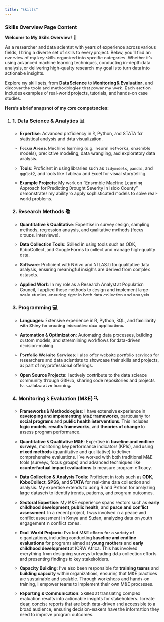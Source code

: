 ```yaml
---
title: "Skills"
---
```


### Skills Overview Page Content

**Welcome to My Skills Overview!** 🌟

As a researcher and data scientist with years of experience across various fields, I bring a diverse set of skills to every project. Below, you’ll find an overview of my key skills organized into specific categories. Whether it's using advanced machine learning techniques, conducting in-depth data analysis, or delivering high-quality research, my goal is to turn data into actionable insights.

Explore my skill sets, from **Data Science** to **Monitoring & Evaluation**, and discover the tools and methodologies that power my work. Each section includes examples of real-world projects, tutorials, and hands-on case studies.

**Here’s a brief snapshot of my core competencies:**

1.  <div>

    ### 1. **Data Science & Analytics** 📊

    </div>

    -   **Expertise**: Advanced proficiency in R, Python, and STATA for statistical analysis and data visualization.

    -   **Focus Areas**: Machine learning (e.g., neural networks, ensemble models), predictive modeling, data wrangling, and exploratory data analysis.

    -   **Tools**: Proficient in using libraries such as `tidymodels`, `pandas`, and `ggplot2`, and tools like Tableau and Excel for visual storytelling.

    -   **Example Projects**: My work on "Ensemble Machine Learning Approach for Predicting Drought Severity in Isiolo County" demonstrates my ability to apply sophisticated models to solve real-world problems.

    ### 2. **Research Methods** 📚

    -   **Quantitative & Qualitative**: Expertise in survey design, sampling methods, regression analysis, and qualitative methods (focus groups, interviews).

    -   **Data Collection Tools**: Skilled in using tools such as ODK, KoboCollect, and Google Forms to collect and manage high-quality data.

    -   **Software**: Proficient with NVivo and ATLAS.ti for qualitative data analysis, ensuring meaningful insights are derived from complex datasets.

    -   **Applied Work**: In my role as a Research Analyst at Population Council, I applied these methods to design and implement large-scale studies, ensuring rigor in both data collection and analysis.

    ### 3. **Programming** 💻

    -   **Languages**: Extensive experience in R, Python, SQL, and familiarity with Shiny for creating interactive data applications.

    -   **Automation & Optimization**: Automating data processes, building custom models, and streamlining workflows for data-driven decision-making.

    -   **Portfolio Website Services**: I also offer website portfolio services for researchers and data scientists to showcase their skills and projects, as part of my professional offerings.

    -   **Open Source Projects**: I actively contribute to the data science community through GitHub, sharing code repositories and projects for collaborative learning.

    ### 4. **Monitoring & Evaluation (M&E)** 🔍

    -   **Frameworks & Methodologies**: I have extensive experience in **developing and implementing M&E frameworks**, particularly for **social programs** and **public health interventions**. This includes **logic models**, **results frameworks**, and **theories of change** to assess program performance.

    -   **Quantitative & Qualitative M&E**: Expertise in **baseline and endline surveys**, monitoring key performance indicators (KPIs), and using **mixed methods** (quantitative and qualitative) to deliver comprehensive evaluations. I’ve worked with both traditional M&E tools (surveys, focus groups) and advanced techniques like **counterfactual impact evaluations** to measure program efficacy.

    -   **Data Collection & Analysis Tools**: Proficient in tools such as **ODK**, **KoboCollect**, **SPSS**, and **STATA** for real-time data collection and analysis. My expertise extends to using R and Python for analyzing large datasets to identify trends, patterns, and program outcomes.

    -   **Sectoral Expertise**: My M&E experience spans sectors such as **early childhood development**, **public health**, and **peace and conflict assessment**. In a recent project, I was involved in a peace and conflict assessment in Kenya and Sudan, analyzing data on youth engagement in conflict zones.

    -   **Real-World Projects**: I’ve led M&E efforts for a variety of organizations, including conducting **baseline and endline evaluations** for programs aimed at **young mothers** and **early childhood development** at ICRW Africa. This has involved everything from designing surveys to leading data collection efforts and presenting findings to key stakeholders.

    -   **Capacity Building**: I’ve also been responsible for **training teams** and **building capacity** within organizations, ensuring that M&E practices are sustainable and scalable. Through workshops and hands-on training, I empower teams to implement their own M&E processes.

    -   **Reporting & Communication**: Skilled at translating complex evaluation results into actionable insights for stakeholders. I create clear, concise reports that are both data-driven and accessible to a broad audience, ensuring decision-makers have the information they need to improve program outcomes.
